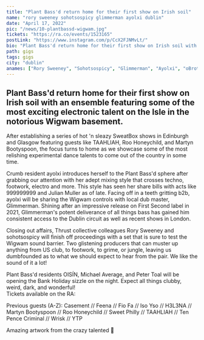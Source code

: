 ---
title: "Plant Bass'd return home for their first show on Irish soil"
name: "rory sweeney sohotsospicy glimmerman ayolxi dublin"
date: "April 17, 2022"
pic: "/news/10-plantbassd-wigwam.jpg"
tickets: "https://ra.co/events/1523165"
postLink: "https://www.instagram.com/p/CcX2FJNMvLt/"
bio: "Plant Bass'd return home for their first show on Irish soil with an ensemble featuring some of the most exciting electronic talent"
path: gigs
tags: gigs
city: "dublin"
anames: ["Rory Sweeney", "Sohotsospicy", "Glimmerman", "Ayolxi", "oBrother", "michael average"]
---

## Plant Bass'd return home for their first show on Irish soil with an ensemble featuring some of the most exciting electronic talent on the Isle in the notorious Wigwam basement.

After establishing a series of hot 'n sleazy SweatBox shows in Edinburgh and Glasgow featuring guests like TAAHLIAH, Roo Honeychild, and Martyn Bootyspoon, the focus turns to home as we showcase some of the most relishing experimental dance talents to come out of the country in some time.

Crumb resident ayolxi introduces herself to the Plant Bass'd sphere after grabbing our attention with her adept mixing style that crosses techno, footwork, electro and more. This style has seen her share bills with acts like 999999999 and Julian Muller as of late.
Facing off in a teeth gritting b2b, ayolxi will be sharing the Wigwam controls with local dub master, Glimmerman. Shining after an impressive release on First Second label in 2021, Glimmerman's potent deliverance of all things bass has gained him consistent access to the Dublin circuit as well as recent shows in London.

Closing out affairs, Thrust collective colleagues Rory Sweeney and sohotsospicy will finish off proceedings with a set that is sure to test the Wigwam sound barrier. Two glistening producers that can muster up anything from US club, to footwork, to grime, or jungle, leaving us dumbfounded as to what we should expect to hear from the pair. We like the sound of it a lot!

Plant Bass'd residents OISÍN, Michael Average, and Peter Toal will be opening the Bank Holiday sizzle on the night. Expect all things clubby, weird, dark, and wonderful!  
Tickets available on the RA: <HoverLink url="ra.co/events/1523165" external />

Previous guests (A-Z):
Casement // Feena // Fio Fa // Iso Yso // H3L3NA // Martyn Bootyspoon // Roo Honeychild // Sweet Philly // TAAHLIAH // Ten Pence Criminal // Wrisk // YTP

Amazing artwork from the crazy talented <HoverLink url="www.instagram.com/_leanlow_" name="@_leanlow_" external /> 🎨
